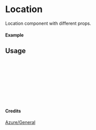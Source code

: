 
<Meta of={Location} title="Azure/General/Location" />

# Location

Location component with different props.

#### Example

<Canvas of={Location.Primary} />

## Usage

```ts
import { Location } from "yadl-ui";

const Example = () => {
  return (
      <Location />
  );
};

export default Example;
```

#### Credits
[Azure/General](https://learn.microsoft.com/en-us/azure/architecture/icons/)
